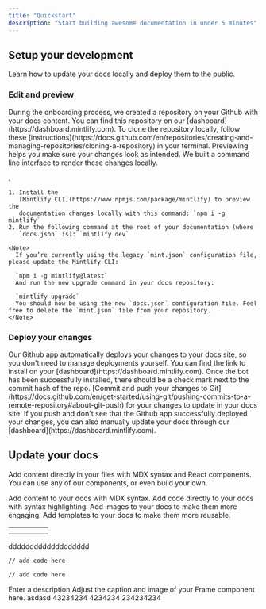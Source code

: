 ```yaml
---
title: "Quickstart"
description: "Start building awesome documentation in under 5 minutes"
---
```


## Setup your development

Learn how to update your docs locally and deploy them to the public.

### Edit and preview

<AccordionGroup>
  <Accordion title="Clone your docs locally" icon="github">
    During the onboarding process, we created a repository on your Github with
    your docs content. You can find this repository on our
    [dashboard](https://dashboard.mintlify.com). To clone the repository
    locally, follow these
    [instructions](https://docs.github.com/en/repositories/creating-and-managing-repositories/cloning-a-repository)
    in your terminal.
  </Accordion>
  <Accordion title="Preview changes" description="333" defaultOpen icon="web-awesome">
    Previewing helps you make sure your changes look as intended. We built a
    command line interface to render these changes locally.

    、

    1. Install the
       [Mintlify CLI](https://www.npmjs.com/package/mintlify) to preview the
       documentation changes locally with this command: `npm i -g mintlify`
    2. Run the following command at the root of your documentation (where
       `docs.json` is): `mintlify dev`

    <Note>
      If you’re currently using the legacy `mint.json` configuration file, please update the Mintlify CLI:

      `npm i -g mintlify@latest`
      And run the new upgrade command in your docs repository:

      `mintlify upgrade`
      You should now be using the new `docs.json` configuration file. Feel free to delete the `mint.json` file from your repository.
    </Note>
  </Accordion>
</AccordionGroup>

### Deploy your changes

<AccordionGroup>
  <Accordion title="Install our Github app" icon="message-bot">
    Our Github app automatically deploys your changes to your docs site, so you
    don't need to manage deployments yourself. You can find the link to install on
    your [dashboard](https://dashboard.mintlify.com). Once the bot has been
    successfully installed, there should be a check mark next to the commit hash
    of the repo.
  </Accordion>
  <Accordion title="Push your changes" icon="rocket">
    [Commit and push your changes to
    Git](https://docs.github.com/en/get-started/using-git/pushing-commits-to-a-remote-repository#about-git-push)
    for your changes to update in your docs site. If you push and don't see that
    the Github app successfully deployed your changes, you can also manually
    update your docs through our [dashboard](https://dashboard.mintlify.com).
  </Accordion>
</AccordionGroup>

## Update your docs

Add content directly in your files with MDX syntax and React components. You can use any of our components, or even build your own.

<CardGroup cols="3">
  <Card title="Add Content With MDX" icon="file" href="/essentials/markdown">
    Add content to your docs with MDX syntax.
  </Card>
  <Card title="Add Code Blocks" icon="square-code" href="/essentials/code">
    Add code directly to your docs with syntax highlighting.
  </Card>
  <Card title="Add Images" icon="image" href="/essentials/images">
    Add images to your docs to make them more engaging.
  </Card>
  <Card title="Add Custom Components" icon="puzzle-piece" href="/essentials/reusable-snippets">
    Add templates to your docs to make them more reusable.
  </Card>
  <Card title="New Card" icon="sparkles">
    
  </Card>
</CardGroup>

| | | | | |
| --- | --- | --- | --- | --- |
| | | | | |
| | | | | |

<Check>
  ddddddddddddddddddd

  <Tip>
    
  </Tip>
</Check>

<AccordionGroup>
  <Accordion title="New Accordion" icon="sparkles">
    
  </Accordion>
  <Accordion title="New Accordion" icon="sparkles">
    
  </Accordion>
</AccordionGroup>

<CodeGroup>

```filename
// add code here
```

</CodeGroup>

<ResponseExample>

```filename
// add code here
```

</ResponseExample>

<Expandable title="Content">
  
</Expandable>

<ResponseField name="response" type="string">
  Enter a description
</ResponseField>

<Update label="04/25/2025" description>
  
</Update>

<Frame>
  Adjust the caption and image of your Frame component here.
</Frame>

<Steps>
  <Step title="wee" icon="web-awesome">
    
  </Step>
  <Step title="New Step">
    
  </Step>
  <Step title="New Step">
    
  </Step>
</Steps>

<Tabs>
  <Tab title="Tab">
    <Icon icon="web-awesome" />asdasd
  </Tab>
  <Tab title="Tab">
    
  </Tab>
  <Tab title="Tab">
    
  </Tab>
</Tabs>

<Steps>
  <Step title="4444">
    43234234
  </Step>
  <Step title="New Step">
    4234234
  </Step>
  <Step title="New Step">
    234234234
  </Step>
</Steps>